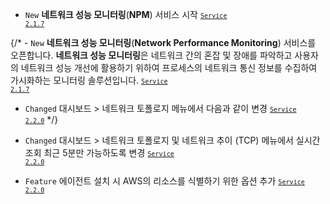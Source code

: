 - <code class="New">New</code> <b>네트워크 성능 모니터링</b>(<b>NPM</b>) 서비스 시작 <code class='changelog-service'><a href="https://docs.whatap.io/release-notes/service/service-2_1_x"><code class='changelog-service'>Service 2.1.7​</code></a></code>

{/* - <code class="New">New</code> <b>네트워크 성능 모니터링</b>(<b>Network Performance Monitoring</b>) 서비스를 오픈합니다. <b>네트워크 성능 모니터링</b>은 네트워크 간의 혼잡 및 장애를 파악하고 사용자의 네트워크 성능 개선에 활용하기 위하여 프로세스의 네트워크 통신 정보를 수집하여 가시화하는 모니터링 솔루션입니다. <code class='changelog-service'><a href="https://docs.whatap.io/release-notes/service/service-2_1_x"><code class='changelog-service'>Service 2.1.7​</code></a></code>

- <code class="Changed">Changed</code> <span class="uitext">대시보드</span> &gt; <span class="uitext">네트워크 토폴로지</span> 메뉴에서 다음과 같이 변경 <code class='changelog-service'><a href="https://docs.whatap.io/release-notes/service/service-2_2_x"><code class='changelog-service'>Service 2.2.0​</code></a></code> */}

- <code class="Changed">Changed</code> <span class="uitext">대시보드</span> &gt; <span class="uitext">네트워크 토폴로지</span> 및 <span class="uitext">네트워크 추이 (TCP)</span> 메뉴에서 실시간 조회 최근 5분만 가능하도록 변경 <code class='changelog-service'><a href="https://docs.whatap.io/release-notes/service/service-2_2_x"><code class='changelog-service'>Service 2.2.0​</code></a></code>

- <code class="Feature">Feature</code> 에이전트 설치 시 AWS의 리소스를 식별하기 위한 옵션 추가 <code class='changelog-service'><a href="https://docs.whatap.io/release-notes/service/service-2_2_x"><code class='changelog-service'>Service 2.2.0​</code></a></code>

